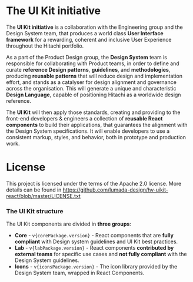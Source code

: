 

<Meta title="Get Started/Introduction" />

# The UI Kit initiative

The **UI Kit initiative** is a collaboration with the Engineering group and the Design System team, that produces a world class **User Interface framework** for a rewarding, coherent and inclusive User Experience throughout the Hitachi portfolio.

As a part of the Product Design group, the **Design System** team is responsible for collaborating with Product teams, in order to define and curate **reference Design patterns**, **guidelines**, and **methodologies**, producing **reusable patterns** that will reduce design and implementation effort, and stands as a catalyser for design alignment and governance across the organisation. This will generate a unique and characteristic **Design Language**, capable of positioning Hitachi as a worldwide design reference.

The **UI Kit** will then apply those standards, creating and providing to the front-end developers & engineers a collection of **reusable React components** to build their applications, that guarantees the alignment with the Design System specifications. It will enable developers to use a consistent markup, styles, and behavior, both in prototype and production work.

# License 
This project is licensed under the terms of the Apache 2.0 license. More details can be found in https://github.com/lumada-design/hv-uikit-react/blob/master/LICENSE.txt

### The UI Kit structure

The UI Kit components are divided in **three groups**:

<ul>
  <li>
    <b>Core</b> - <code>v{corePackage.version}</code> - React components that are <b>fully compliant</b> with Design system guidelines and UI Kit best practices.
  </li>
  <li>
    <b>Lab</b> - <code>v{labPackage.version}</code> - React components <b>contributed by external teams</b> for specific use cases and <b>not fully compliant</b> with the Design System guidelines.
  </li>
  <li>
    <b>Icons</b> - <code>v{iconsPackage.version}</code> - The icon library provided by the Design System team, wrapped in React Components.
  </li>
</ul>
